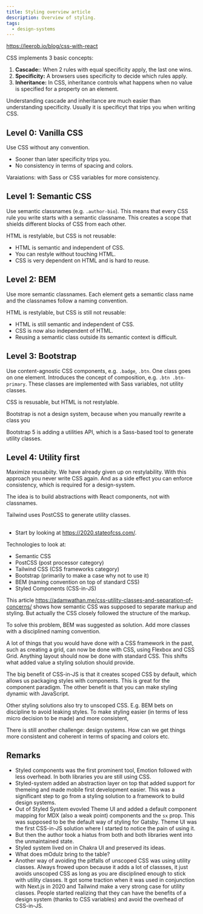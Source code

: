 ```yaml
---
title: Styling overview article
description: Overview of styling.
tags:
  - design-systems
---
```


https://leerob.io/blog/css-with-react

CSS implements 3 basic concepts:

1. **Cascade:**: When 2 rules with equal specificity apply, the last one wins.
1. **Specificity:** A browsers uses specificity to decide which rules apply.
1. **Inheritance:** In CSS, inheritance controls what happens when no value is
   specified for a property on an element.

Understanding cascade and inheritance are much easier than understanding
specificity. Usually it is specificyt that trips you when writing CSS.

## Level 0: Vanilla CSS

Use CSS without any convention.

- Sooner than later specificity trips you.
- No consistency in terms of spacing and colors.

Varaiations: with Sass or CSS variables for more consistency.

## Level 1: Semantic CSS

Use semantic classnames (e.g. `.author-bio`). This means that every CSS rule you
write starts with a semantic classname. This creates a scope that shields
different blocks of CSS from each other.

HTML is restylable, but CSS is not reusable:

- HTML is semantic and independent of CSS.
- You can restyle without touching HTML.
- CSS is very dependent on HTML and is hard to reuse.

## Level 2: BEM

Use more semantic classnames. Each element gets a semantic class name and the
classnames follow a naming convention.

HTML is restylable, but CSS is still not reusable:

- HTML is still semantic and independent of CSS.
- CSS is now also independent of HTML.
- Reusing a semantic class outside its semantic context is difficult.

## Level 3: Bootstrap

Use content-agnostic CSS components, e.g. `.badge`, `.btn`. One class goes on
one element. Introduces the concept of composition, e.g. `.btn .btn-primary`.
These classes are implemented with Sass variables, not utility classes.

CSS is resusable, but HTML is not restylable.

Bootstrap is not a design system, because when you manually rewrite a class you

Bootstrap 5 is adding a utilities API, which is a Sass-based tool to generate
utility classes.

## Level 4: Utility first

Maximize reusabiity. We have already given up on restylability. With this
approach you never write CSS again. And as a side effect you can enforce
consistency, which is required for a design-system.

The idea is to build abstractions with React components, not with classnames.

Tailwind uses PostCSS to generate utility classes.

##

- Start by looking at https://2020.stateofcss.com/.

Technologies to look at:

- Semantic CSS
- PostCSS (post processor category)
- Tailwind CSS (CSS frameworks category)
- Bootstrap (primarily to make a case why not to use it)
- BEM (naming convention on top of standard CSS)
- Styled Components (CSS-in-JS)

This article
https://adamwathan.me/css-utility-classes-and-separation-of-concerns/ shows how
semantic CSS was supposed to separate markup and styling. But actually the CSS
closely followed the structure of the markup.

To solve this problem, BEM was suggested as solution. Add more classes with a
disciplined naming convention.

A lot of things that you would have done with a CSS framework in the past, such
as creating a grid, can now be done with CSS, using Flexbox and CSS Grid.
Anything layout should now be done with standard CSS. This shifts what added
value a styling solution should provide.

The big benefit of CSS-in-JS is that it creates scoped CSS by default, which
allows us packaging styles with components. This is great for the component
paradigm. The other benefit is that you can make styling dynamic with
JavaScript.

Other styling solutions also try to unscoped CSS. E.g. BEM bets on discipline to
avoid leaking styles. To make styling easier (in terms of less micro decision to
be made) and more consistent,

There is still another challenge: design systems. How can we get things more
consistent and coherent in terms of spacing and colors etc.

## Remarks

- Styled components was the first prominent tool, Emotion followed with less
  overhead. In both libraries you are still using CSS.
- Styled-system added an abstraction layer on top that added support for
  themeing and made mobile first development easier. This was a significant step
  to go from a styling solution to a framework to build design systems.
- Out of Styled System evovled Theme UI and added a default component mapping
  for MDX (also a weak point) components and the `sx` prop. This was supposed to
  be the default way of styling for Gatsby. Theme UI was the first CSS-in-JS
  solution where I started to notice the pain of using it.
- But then the author took a hiatus from both and both libraries went into the
  unmaintained state.
- Styled system lived on in Chakra UI and preserved its ideas.
- What does mOdulz bring to the table?
- Another way of avoiding the pitfalls of unscoped CSS was using utility
  classes. Always frowed upon because it adds a lot of classses, it just avoids
  unscoped CSS as long as you are disciplined enough to stick with utility
  classes. It got some traction when it was used in conjunction with Next.js in
  2020 and Tailwind make a very strong case for utility classes. People started
  realizing that they can have the benefits of a design system (thanks to CSS
  variables) and avoid the overhead of CSS-in-JS.
